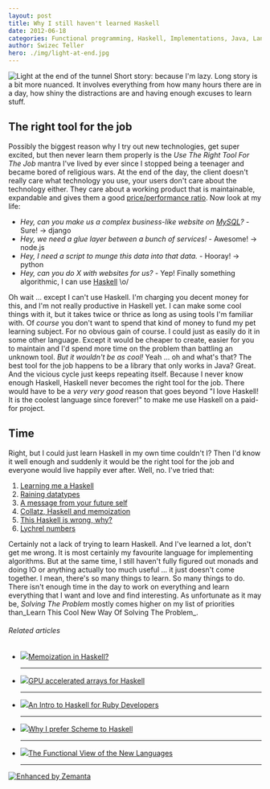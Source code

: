 ```yaml
---
layout: post
title: Why I still haven't learned Haskell
date: 2012-06-18
categories: Functional programming, Haskell, Implementations, Java, Languages, Programming, Tools
author: Swizec Teller
hero: ./img/light-at-end.jpg
---
```


![Light at the end of the tunnel](./img/light-at-end.jpg "Light at the end of the tunnel") Short story: because I'm lazy. Long story is a bit more nuanced. It involves everything from how many hours there are in a day, how shiny the distractions are and having enough excuses to learn stuff.

## The right tool for the job

Possibly the biggest reason why I try out new technologies, get super excited, but then never learn them properly is the _Use The Right Tool For The Job_ mantra I've lived by ever since I stopped being a teenager and became bored of religious wars. At the end of the day, the client doesn't really care what technology you use, your users don't care about the technology either. They care about a working product that is maintainable, expandable and gives them a good [price/performance ratio](http://en.wikipedia.org/wiki/Price/performance_ratio "Price/performance ratio"). Now look at my life:

-   _Hey, can you make us a complex business-like website on [MySQL](http://en.wikipedia.org/wiki/MySQL "MySQL")?_ - Sure! -> django
-   _Hey, we need a glue layer between a bunch of services!_ - Awesome! -> node.js
-   _Hey, I need a script to munge this data into that data._ - Hooray! -> python
-   _Hey, can you do X with websites for us?_ - Yep! Finally something algorithmic, I can use [Haskell](http://en.wikipedia.org/wiki/Haskell_%28programming_language%29 "Haskell (programming language)") \\o/

Oh wait ... except I can't use Haskell. I'm charging you decent money for this, and I'm not really productive in Haskell yet. I can make some cool things with it, but it takes twice or thrice as long as using tools I'm familiar with. Of _course_ you don't want to spend that kind of money to fund my pet learning subject. For no obvious gain of course. I could just as easily do it in some other language. Except it would be cheaper to create, easier for you to maintain and I'd spend more time on the problem than battling an unknown tool. _But it wouldn't be as cool!_ Yeah ... oh and what's that? The best tool for the job happens to be a library that only works in Java? Great. And the vicious cycle just keeps repeating itself. Because I never know enough Haskell, Haskell never becomes the right tool for the job. There would have to be a _very very good_ reason that goes beyond "I love Haskell! It is the coolest language since forever!" to make me use Haskell on a paid-for project.

## Time

Right, but I could just learn Haskell in my own time couldn't I? Then I'd know it well enough and suddenly it would be the right tool for the job and everyone would live happily ever after. Well, no. I've tried that:

1.  [Learning me a Haskell](http://swizec.com/blog/learning-me-a-haskell/swizec/3272)
2.  [Raining datatypes](http://swizec.com/blog/sabbatical-week-day-3-raining-datatypes/swizec/3293)
3.  [A message from your future self](http://swizec.com/blog/a-message-from-your-future-self/swizec/3377)
4.  [Collatz, Haskell and memoization](http://swizec.com/blog/collatz-haskell-and-memoization/swizec/3382)
5.  [This Haskell is wrong, why?](http://swizec.com/blog/this-haskell-is-wrong-why/swizec/3489)
6.  [Lychrel numbers](http://swizec.com/blog/lychrel-numbers/swizec/3559)

Certainly not a lack of trying to learn Haskell. And I've learned a lot, don't get me wrong. It is most certainly my favourite language for implementing algorithms. But at the same time, I still haven't fully figured out monads and doing IO or anything actually too much useful ... it just doesn't come together. I mean, there's so many things to learn. So many things to do. There isn't enough time in the day to work on everything and learn everything that I want and love and find interesting. As unfortunate as it may be, _Solving The Problem_ mostly comes higher on my list of priorities than_Learn This Cool New Way Of Solving The Problem_.

###### Related articles

-   [![](http://i.zemanta.com/94679149_80_80.jpg)](http://stackoverflow.com/questions/3208258/memoization-in-haskell)[Memoization in Haskell?](http://stackoverflow.com/questions/3208258/memoization-in-haskell)

    * * *

-   [![](http://i.zemanta.com/88781041_80_80.jpg)](http://justtesting.org/gpu-accelerated-array-computations-in-haskell)[GPU accelerated arrays for Haskell](http://justtesting.org/gpu-accelerated-array-computations-in-haskell)

    * * *

-   [![](http://i.zemanta.com/noimg_00_80_80.jpg)](http://www.free-variable.org/2012/05/an-intro-to-haskell-for-ruby-programmers/)[An Intro to Haskell for Ruby Developers](http://www.free-variable.org/2012/05/an-intro-to-haskell-for-ruby-programmers/)

    * * *

-   [![](http://i.zemanta.com/noimg_08_80_80.jpg)](http://slidetocode.com/2012/04/09/why-i-prefer-scheme-to-haskell/)[Why I prefer Scheme to Haskell](http://slidetocode.com/2012/04/09/why-i-prefer-scheme-to-haskell/)

    * * *

-   [![](http://i.zemanta.com/noimg_11_80_80.jpg)](http://www.i-programmer.info/professional-programmer/i-programmer/3892-the-functional-view-of-the-new-languages.html)[The Functional View of the New Languages](http://www.i-programmer.info/professional-programmer/i-programmer/3892-the-functional-view-of-the-new-languages.html)

    * * *

[![Enhanced by Zemanta](http://img.zemanta.com/zemified_e.png?x-id=b8c535c5-2cdf-47f7-8371-444768f084df)](http://www.zemanta.com/?px "Enhanced by Zemanta")
